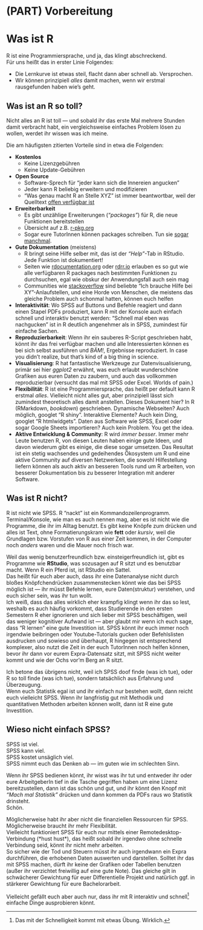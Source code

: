 # (PART) Vorbereitung {-}

# Was ist R

R ist eine Programmiersprache, und ja, das klingt abschreckend.  
Für uns heißt das in erster Linie Folgendes:

- Die Lernkurve ist etwas steil, flacht dann aber schnell ab. Versprochen.
- Wir können prinzipiell _alles_ damit machen, wenn wir erstmal rausgefunden haben wie's geht.

## Was ist an R so toll?

Nicht alles an R ist toll — und sobald ihr das erste Mal mehrere Stunden damit verbracht habt, ein vergleichsweise einfaches Problem lösen zu wollen, werdet ihr wissen was ich meine.  

Die am häufigsten zitierten Vorteile sind in etwa die Folgenden:

- **Kostenlos**
    - Keine Lizenzgebühren
    - Keine Update-Gebühren
- **Open Source**
    - Software-Sprech für "jeder kann sich die Innereien angucken"
    - Jeder kann R beliebig erweitern und modifizieren
    - "Was genau macht R an Stelle XYZ" ist immer beantwortbar, weil der Quelltext [offen verfügbar ist](https://github.com/wch/r-source)
- **Erweiterbarkeit**
    - Es gibt unzählige Erweiterungen (*"packages"*) für R, die neue Funktionen bereitstellen
    - Übersicht auf z.B. [r-pkg.org](https://www.r-pkg.org/) 
    - Sogar eure TutorInnen können packages schreiben. Tun sie [sogar manchmal](https://github.com/tadaadata/tadaatoolbox).
- **Gute Dokumentation** (meistens)
    - R bringt seine Hilfe selber mit, das ist der *"Help"*-Tab in RStudio. Jede Funktion ist dokumentiert!
    - Seiten wie [rdocumentation.org](https://www.rdocumentation.org/) oder [rdrr.io](https://rdrr.io/) erlauben es so gut wie alle verfügbaren R packages nach bestimmten Funktionen zu durchsuchen, egal wie obskur der Anwendungsfall auch sein mag
    - Communities wie [stackoverflow](https://stackoverflow.com/questions/tagged/r) sind beliebte "Ich brauche Hilfe bei XY"-Anlaufstellen, und eine Horde von Menschen, die meistens das gleiche Problem auch schonmal hatten, können euch helfen
- **Interaktivität**: Wo SPSS auf Buttons und Befehle reagiert und dann einen Stapel PDFs produziert, kann R mit der Konsole auch einfach schnell und interaktiv benutzt werden: "Schnell mal eben was nachgucken" ist in R deutlich angenehmer als in SPSS, zumindest für einfache Sachen. 
- **Reproduzierbarkeit**: Wenn ihr ein sauberes R-Script geschrieben habt, könnt ihr das frei verfügbar machen und alle Interessierten können es bei sich selbst ausführen und *BÄM!*, Ergebnisse reproduziert. In case you didn't realize, but that's kind of a big thing in science.
- **Visualisierung**: R hat fantastische Werkzeuge zur Datenvisualisierung, primär sei hier *ggplot2* erwähnt, was euch erlaubt wunderschöne Grafiken aus euren Daten zu zaubern, und auch das vollkommen reproduzierbar (versucht das mal mit SPSS oder Excel. Worlds of pain.)
- **Flexibilität**: R ist eine Programmiersprache, das heißt per default kann R erstmal *alles*. Vielleicht nicht alles gut, aber prinzipiell lässt sich zumindest theoretisch alles damit anstellen. Dieses Dokument hier? In R (RMarkdown, *bookdown*) geschrieben. Dynamische Webseiten? Auch möglich, googlet "R shiny". Interaktive Elemente? Auch kein Ding, googlet "R htmlwidgets". Daten aus Software wie SPSS, Excel oder sogar Google Sheets importieren? Auch kein Problem. You get the idea.
- **Aktive Entwicklung & Community**: R wird *immer besser*. Immer mehr Leute benutzen R, von diesen Leuten haben einige gute Ideen, und davon wiederum gibt es einige, die diese sogar umsetzen. Das Resultat ist ein stetig wachsendes und gedeihendes Ökosystem um R und eine aktive Community auf diversen Netzwerken, die sowohl Hilfestellung liefern können als auch aktiv an besseren Tools rund um R arbeiten, von besserer Dokumentation bis zu besserer Integration mit anderer Software.

## Was ist R **nicht**?

R ist nicht wie SPSS. R "nackt" ist ein Kommandozeilenprogramm. Terminal/Konsole, wie man es auch nennen mag, aber es ist nicht wie die Programme, die ihr im Alltag benutzt. Es gibt keine Knöpfe zum drücken und alles ist Text, ohne Formatierungskram wie **fett** oder *kursiv*, weil die Grundlagen bzw. Vorstufen von R aus einer Zeit kommen, in der Computer noch *anders* waren und die Mauer noch frisch war. 

Weil das wenig benutzerfreundlich bzw. einsteigerfreundlich ist, gibt es Programme wie **RStudio**, was sozusagen auf R sitzt und es benutzbar macht. Wenn R ein Pferd ist, ist RStudio ein Sattel.  
Das heißt für euch aber auch, dass ihr eine Datenanalyse nicht durch bloßes Knöpfchendrücken zusammenstecken könnt wie das bei SPSS möglich ist — ihr müsst Befehle lernen, eure Daten(struktur) verstehen, und euch sicher sein, was ihr tun wollt.  
Ich weiß, dass das alles wirklich eher krampfig klingt wenn ihr das so lest, weshalb es auch häufig vorkommt, dass Studierende in den ersten Semestern R eher ignorieren und sich lieber mit SPSS beschäftigen, weil das weniger kognitiver Aufwand ist — aber glaubt mir wenn ich euch sage, dass "R lernen" eine gute Investition ist. SPSS könnt ihr euch immer noch irgendwie beibringen oder Youtube-Tutorials gucken oder Befehlslisten ausdrucken und sowieso und überhaupt, R hingegen ist entsprechend komplexer, also nutzt die Zeit in der euch TutorInnen noch helfen können, bevor ihr dann vor eurem Expra-Datensatz sitzt, mit SPSS nicht weiter kommt und wie der Ochs vor'm Berg an R sitzt.  

Ich betone das übrigens nicht, weil ich SPSS doof finde (was ich tue), oder R so toll finde (was ich tue), sondern tatsächlich aus Erfahrung und Überzeugung.  
Wenn euch Statistik egal ist und ihr einfach nur bestehen wollt, dann reicht euch vielleicht SPSS. Wenn ihr langfristig gut mit Methodik und quantitativen Methoden arbeiten können wollt, dann ist R eine gute Investition.

## Wieso nicht einfach SPSS?

SPSS ist viel.  
SPSS kann viel.  
SPSS kostet unsäglich viel.  
SPSS nimmt euch das Denken ab — im guten wie im schlechten Sinn.  

Wenn ihr SPSS bedienen könnt, ihr wisst was ihr tut und entweder ihr oder eure ArbeitgeberIn tief in die Tasche gegriffen haben um eine Lizenz bereitzustellen, dann ist das schön und gut, und ihr könnt den Knopf mit *"Mach mal Statistik"* drücken und dann kommen da PDFs raus wo Statistik drinsteht.  
Schön.

Möglicherweise habt ihr aber nicht die finanziellen Ressourcen für SPSS.  
Möglicherweise braucht ihr mehr Flexibilität.  
Vielleicht funktioniert SPSS für euch nur mittels einer Remotedesktop-Verbindung (\*hust hust\*), das heißt sobald ihr irgendwo ohne schnelle Verbindung seid, könnt ihr nicht mehr arbeiten.  
So sicher wie der Tod und Steuern müsst ihr auch irgendwann ein Expra durchführen, die erhobenen Daten auswerten und darstellen. Solltet ihr das mit SPSS machen, dürft ihr keine der Grafiken oder Tabellen benutzen (außer ihr verzichtet freiwillig auf eine gute Note). Das gleiche gilt in schwächerer Gewichtung für euer Differentielle Projekt und natürlich ggf. in stärkerer Gewichtung für eure Bachelorarbeit.

Vielleicht gefällt euch aber auch nur, dass ihr mit R interaktiv und schnell[^schnell] einfache Dinge ausprobieren könnt. 

<!-- Fußnoten -->
[^schnell]: Das mit der Schnelligkeit kommt mit etwas Übung. Wirklich.
